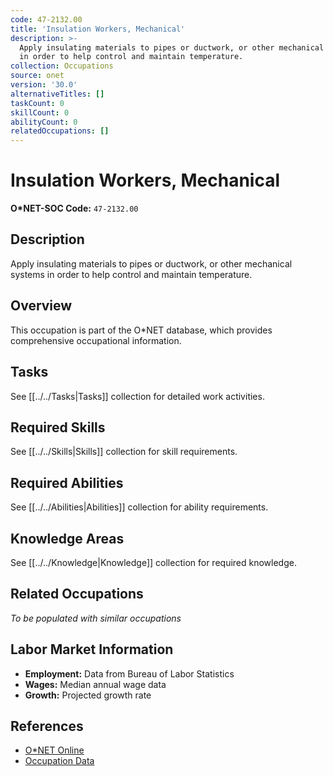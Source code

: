 ```yaml
---
code: 47-2132.00
title: 'Insulation Workers, Mechanical'
description: >-
  Apply insulating materials to pipes or ductwork, or other mechanical systems
  in order to help control and maintain temperature.
collection: Occupations
source: onet
version: '30.0'
alternativeTitles: []
taskCount: 0
skillCount: 0
abilityCount: 0
relatedOccupations: []
---
```

# Insulation Workers, Mechanical

**O*NET-SOC Code:** `47-2132.00`

## Description

Apply insulating materials to pipes or ductwork, or other mechanical systems in order to help control and maintain temperature.

## Overview

This occupation is part of the O*NET database, which provides comprehensive occupational information.

## Tasks

See [[../../Tasks|Tasks]] collection for detailed work activities.

## Required Skills

See [[../../Skills|Skills]] collection for skill requirements.

## Required Abilities

See [[../../Abilities|Abilities]] collection for ability requirements.

## Knowledge Areas

See [[../../Knowledge|Knowledge]] collection for required knowledge.

## Related Occupations

*To be populated with similar occupations*

## Labor Market Information

- **Employment:** Data from Bureau of Labor Statistics
- **Wages:** Median annual wage data
- **Growth:** Projected growth rate

## References

- [O*NET Online](https://www.onetonline.org/link/summary/47-2132.00)
- [Occupation Data](https://www.onetcenter.org/)
